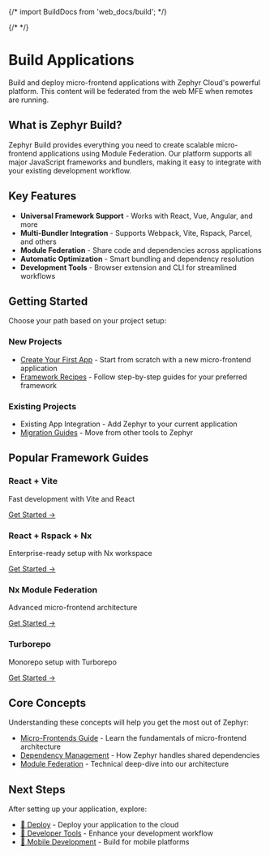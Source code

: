 {/* import BuildDocs from 'web_docs/build'; */}

{/* <BuildDocs /> */}

# Build Applications

Build and deploy micro-frontend applications with Zephyr Cloud's powerful platform. This content will be federated from the web MFE when remotes are running.

## What is Zephyr Build?

Zephyr Build provides everything you need to create scalable micro-frontend applications using Module Federation. Our platform supports all major JavaScript frameworks and bundlers, making it easy to integrate with your existing development workflow.

## Key Features

- **Universal Framework Support** - Works with React, Vue, Angular, and more
- **Multi-Bundler Integration** - Supports Webpack, Vite, Rspack, Parcel, and others
- **Module Federation** - Share code and dependencies across applications
- **Automatic Optimization** - Smart bundling and dependency resolution
- **Development Tools** - Browser extension and CLI for streamlined workflows

## Getting Started

Choose your path based on your project setup:

### New Projects
- [Create Your First App](/general/create-mf-app) - Start from scratch with a new micro-frontend application
- [Framework Recipes](/recipes) - Follow step-by-step guides for your preferred framework

### Existing Projects
- Existing App Integration - Add Zephyr to your current application
- [Migration Guides](/how-to/migrate-nx-webpack-to-rspack) - Move from other tools to Zephyr

## Popular Framework Guides

<div className="grid grid-cols-2 gap-4 mt-6">
  <div className="border rounded-lg p-4">
    <h3>React + Vite</h3>
    <p>Fast development with Vite and React</p>
    <a href="/recipes/react-vite" className="text-blue-600">Get Started →</a>
  </div>
  
  <div className="border rounded-lg p-4">
    <h3>React + Rspack + Nx</h3>
    <p>Enterprise-ready setup with Nx workspace</p>
    <a href="/recipes/react-rspack-nx" className="text-blue-600">Get Started →</a>
  </div>
  
  <div className="border rounded-lg p-4">
    <h3>Nx Module Federation</h3>
    <p>Advanced micro-frontend architecture</p>
    <a href="/recipes/nx-mf-app" className="text-blue-600">Get Started →</a>
  </div>
  
  <div className="border rounded-lg p-4">
    <h3>Turborepo</h3>
    <p>Monorepo setup with Turborepo</p>
    <a href="/recipes/turborepo-react" className="text-blue-600">Get Started →</a>
  </div>
</div>

## Core Concepts

Understanding these concepts will help you get the most out of Zephyr:

- [Micro-Frontends Guide](/how-to/mf-guide) - Learn the fundamentals of micro-frontend architecture
- [Dependency Management](/how-to/dependency-management) - How Zephyr handles shared dependencies
- [Module Federation](/general/architecture) - Technical deep-dive into our architecture

## Next Steps

After setting up your application, explore:
- [🚀 Deploy](/deploy) - Deploy your application to the cloud
- [🔧 Developer Tools](/tools) - Enhance your development workflow
- [📱 Mobile Development](/mobile) - Build for mobile platforms